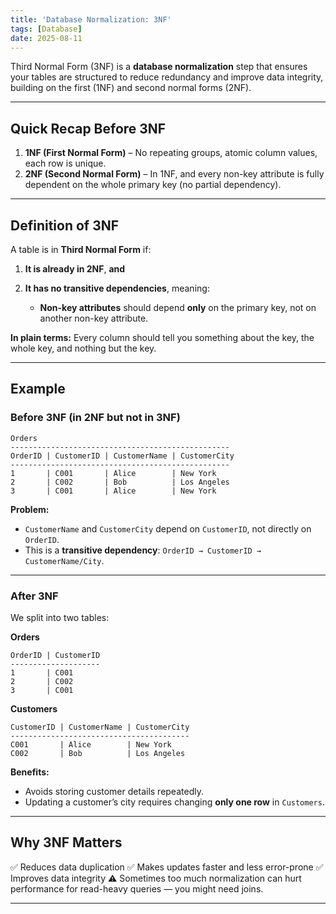 ```yaml
---
title: 'Database Normalization: 3NF'
tags: [Database]
date: 2025-08-11
---
```


Third Normal Form (3NF) is a **database normalization** step that ensures your tables are structured to reduce redundancy and improve data integrity, building on the first (1NF) and second normal forms (2NF).

---

## **Quick Recap Before 3NF**

1. **1NF (First Normal Form)** – No repeating groups, atomic column values, each row is unique.
2. **2NF (Second Normal Form)** – In 1NF, and every non-key attribute is fully dependent on the whole primary key (no partial dependency).

---

## **Definition of 3NF**

A table is in **Third Normal Form** if:

1. **It is already in 2NF**, **and**
2. **It has no transitive dependencies**, meaning:

   - **Non-key attributes** should depend **only** on the primary key, not on another non-key attribute.

**In plain terms:**
Every column should tell you something about the key, the whole key, and nothing but the key.

---

## **Example**

### **Before 3NF** (in 2NF but not in 3NF)

```
Orders
-------------------------------------------------
OrderID | CustomerID | CustomerName | CustomerCity
-------------------------------------------------
1       | C001       | Alice        | New York
2       | C002       | Bob          | Los Angeles
3       | C001       | Alice        | New York
```

**Problem:**

- `CustomerName` and `CustomerCity` depend on `CustomerID`, not directly on `OrderID`.
- This is a **transitive dependency**: `OrderID → CustomerID → CustomerName/City`.

---

### **After 3NF**

We split into two tables:

**Orders**

```
OrderID | CustomerID
--------------------
1       | C001
2       | C002
3       | C001
```

**Customers**

```
CustomerID | CustomerName | CustomerCity
----------------------------------------
C001       | Alice        | New York
C002       | Bob          | Los Angeles
```

**Benefits:**

- Avoids storing customer details repeatedly.
- Updating a customer’s city requires changing **only one row** in `Customers`.

---

## **Why 3NF Matters**

✅ Reduces data duplication
✅ Makes updates faster and less error-prone
✅ Improves data integrity
⚠️ Sometimes too much normalization can hurt performance for read-heavy queries — you might need joins.

---
